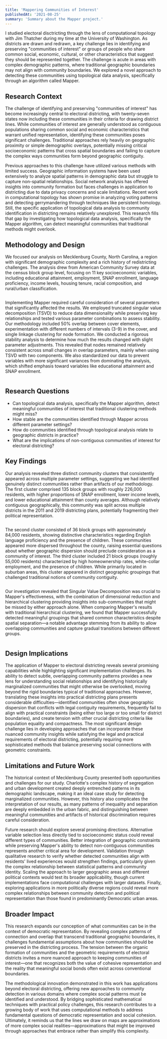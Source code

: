 ```yaml
---
title: 'Mappering Communities of Interest'
publishedAt: '2021-08-25'
summary: 'Summary about the Mapper project.'
---
```


I studied electoral disctricting through the lens of computational topology with Jim Thatcher during my time at the University of Washington. As districts are drawn and redrawn, a key challenge lies in identifying and preserving "communities of interest" or groups of people who share common social, economic, cultural, or other characteristics that suggest they should be represented together. The challenge is acute in areas with complex demographic patterns, where traditional geographic boundaries may not align with community boundaries. We explored a novel approach to detecting these communities using topological data analysis, specifically through an algorithm called Mapper.

## Research Context
The challenge of identifying and preserving "communities of interest" has become increasingly central to electoral districting, with twenty-seven states now including these communities in their criteria for drawing district lines. While communities of interest are generally understood as contiguous populations sharing common social and economic characteristics that warrant unified representation, identifying these communities poses significant challenges. Traditional approaches rely heavily on geographic proximity or simple demographic overlays, potentially missing critical socioeconomic patterns that cross spatial boundaries and failing to capture the complex ways communities form beyond geographic contiguity.

Previous approaches to this challenge have utilized various methods with limited success. Geographic information systems have been used extensively to analyze spatial patterns in demographic data but struggle to capture non-spatial relationships. Social network analysis has offered insights into community formation but faces challenges in application to districting due to data privacy concerns and scale limitations. Recent work in computational topology has shown promise in analyzing voting patterns and detecting gerrymandering through techniques like persistent homology. Still, the specific application of topological data analysis to community identification in districting remains relatively unexplored. This research fills that gap by investigating how topological data analysis, specifically the Mapper algorithm, can detect meaningful communities that traditional methods might overlook.

## Methodology and Design
We focused our analysis on Mecklenburg County, North Carolina, a region with significant demographic complexity and a rich history of redistricting challenges. The analysis drew from American Community Survey data at the census block group level, focusing on 11 key socioeconomic variables, including educational attainment, employment, SNAP enrollment, language proficiency, income levels, housing tenure, racial composition, and rural/urban classification.

<Image 
    src="/mappering_coi/intervals.png"
    alt=""
    width={800}
    height={600}
    caption="A visualization of the Mapper pipeline, showing the original data distribution (left), selection of a single cover element (middle), and the complete system of overlapping covers that form the basis for clustering (right)."
/>

Implementing Mapper required careful consideration of several parameters that significantly affected the results. We employed truncated singular value decomposition (TSVD) to reduce data dimensionality while preserving key relationships and tested various parameter combinations to assess stability. Our methodology included 50% overlap between cover elements, experimentation with different numbers of intervals (3-9) in the cover, and single linkage clustering for node formation. We conducted a rigorous stability analysis to determine how much the results changed with slight parameter adjustments. This revealed that nodes remained relatively consistent across small changes in overlap parameters, mainly when using TSVD with two components. We also standardized our data to prevent variables with more significant variances from dominating the analysis, which shifted emphasis toward variables like educational attainment and SNAP enrollment.

<Image 
    src="/mappering_coi/mapper_output.png"
    alt=""
    width={800}
    height={600}
    caption="The Mapper graph visualizing three key clusters of demographic patterns in Mecklenburg County, with node size showing number of block groups and color indicating socioeconomic status."
/>

## Research Questions
- Can topological data analysis, specifically the Mapper algorithm, detect meaningful communities of interest that traditional clustering methods might miss?
- How stable are the communities identified through Mapper across different parameter settings?
- How do communities identified through topological analysis relate to geographic districts in practice?
- What are the implications of non-contiguous communities of interest for electoral districting?

## Key Findings
Our analysis revealed three distinct community clusters that consistently appeared across multiple parameter settings, suggesting we had identified genuinely distinct communities rather than artifacts of our methodology. The first cluster comprised 135 block groups with roughly 226,000 residents, with higher proportions of SNAP enrollment, lower income levels, and lower educational attainment than county averages. Although relatively contiguous geographically, this community was split across multiple districts in the 2011 and 2019 districting plans, potentially fragmenting their political representation.

<Image 
    src="/mappering_coi/cluster_one.png"
    alt=""
    width={800}
    height={600}
    caption="Geographic distribution of Cluster 1 block groups overlaid on three iterations of district maps with the 2011 enacted plan, 2018 court-ordered plan, and 2019 enacted plan."
/>

The second cluster consisted of 36 block groups with approximately 84,000 residents, showing distinctive characteristics regarding English language proficiency and the presence of children. These communities appeared more dispersed throughout the county, raising essential questions about whether geographic dispersion should preclude consideration as a community of interest. The third cluster included 21 block groups (roughly 55,000 residents) characterized by high homeownership rates, white-collar employment, and the presence of children. While primarily located in suburban areas, this cluster appeared in distinct geographic groupings that challenged traditional notions of community contiguity.


<Image 
    src="/mappering_coi/cluster_two.png"
    alt=""
    width={800}
    height={600}
    caption="Geographic distribution of Cluster 2 block groups overlaid on three iterations of district maps with the 2011 enacted plan, 2018 court-ordered plan, and 2019 enacted plan."
/>

Our investigation revealed that Singular Value Decomposition was crucial to Mapper's effectiveness, with the combination of dimensional reduction and hierarchical clustering providing insights into sub-communities that might be missed by either approach alone. When comparing Mapper's results with traditional hierarchical clustering, we found that Mapper successfully detected meaningful groupings that shared common characteristics despite spatial separation—a notable advantage stemming from its ability to allow overlapping communities and capture gradual transitions between different groups.

<Image 
    src="/mappering_coi/cluster_three.png"
    alt=""
    width={800}
    height={600}
    caption="Geographic distribution of Cluster 3 block groups overlaid on three iterations of district maps with the 2011 enacted plan, 2018 court-ordered plan, and 2019 enacted plan."
/>

## Design Implications
The application of Mapper to electoral districting reveals several promising capabilities while highlighting significant implementation challenges. Its ability to detect subtle, overlapping community patterns provides a new lens for understanding social relationships and identifying historically marginalized communities that might otherwise be overlooked, moving beyond the rigid boundaries typical of traditional approaches. However, translating these insights into practical districting plans presents considerable difficulties—identified communities often show geographic dispersion that conflicts with legal contiguity requirements, frequently fail to align with practical constraints (being either too large or too small for district boundaries), and create tension with other crucial districting criteria like population equality and compactness. The most significant design challenge lies in developing approaches that can incorporate these nuanced community insights while satisfying the legal and practical requirements of electoral districting, potentially requiring more sophisticated methods that balance preserving social connections with geometric constraints.

## Limitations and Future Work
The historical context of Mecklenburg County presented both opportunities and challenges for our study. Charlotte's complex history of segregation and urban development created deeply entrenched patterns in its demographic landscape, making it an ideal case study for detecting marginalized communities. However, this history also complicates the interpretation of our results, as many patterns of inequality and separation are deeply embedded in the urban fabric, and distinguishing between meaningful communities and artifacts of historical discrimination requires careful consideration.

Future research should explore several promising directions. Alternative variable selection less directly tied to socioeconomic status could reveal different types of communities. Better integration of geographic constraints while preserving Mapper's ability to detect non-contiguous communities represents another critical area for development. Validation through qualitative research to verify whether detected communities align with residents' lived experiences would strengthen findings, particularly given the complex relationship between statistical patterns and community identity. Scaling the approach to larger geographic areas and different political contexts would test its broader applicability, though current implementations face computational challenges with larger datasets. Finally, exploring applications in more politically diverse regions could reveal more complex relationships between community detection and political representation than those found in predominantly Democratic urban areas.

## Broader Impact
This research expands our conception of what communities can be in the context of democratic representation. By revealing complex patterns of connection and overlap that transcend traditional geographic boundaries, it challenges fundamental assumptions about how communities should be preserved in the districting process. The tension between the organic formation of communities and the geometric requirements of electoral districts invites a more nuanced approach to keeping communities of interest—one that recognizes both the value of cohesive representation and the reality that meaningful social bonds often exist across conventional boundaries.

The methodological innovation demonstrated in this work has applications beyond electoral districting, offering new approaches to community detection in various domains where complex social patterns must be identified and understood. By bridging sophisticated mathematical techniques with practical policy challenges, this research contributes to a growing body of work that uses computational methods to address fundamental questions of democratic representation and social cohesion. Ultimately, it reminds us that the lines we draw on maps are approximations of more complex social realities—approximations that might be improved through approaches that embrace rather than simplify this complexity.